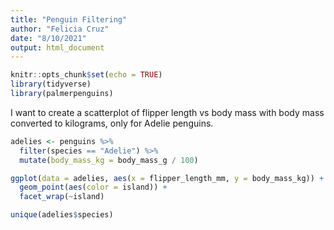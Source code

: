 ```yaml
---
title: "Penguin Filtering"
author: "Felicia Cruz"
date: "8/10/2021"
output: html_document
---
```


```r
knitr::opts_chunk$set(echo = TRUE)
library(tidyverse)
library(palmerpenguins)
```

I want to create a scatterplot of flipper length vs body mass with body mass converted to kilograms, only for Adelie penguins.

```r
adelies <- penguins %>%
  filter(species == "Adelie") %>% 
  mutate(body_mass_kg = body_mass_g / 100)

ggplot(data = adelies, aes(x = flipper_length_mm, y = body_mass_kg)) + 
  geom_point(aes(color = island)) +
  facet_wrap(~island)

unique(adelies$species)
```

